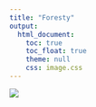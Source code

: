 ```yaml
---
title: "Foresty"
output: 
  html_document:
    toc: true
    toc_float: true
    theme: null
    css: image.css
---
```




![](images/portrait.png)

